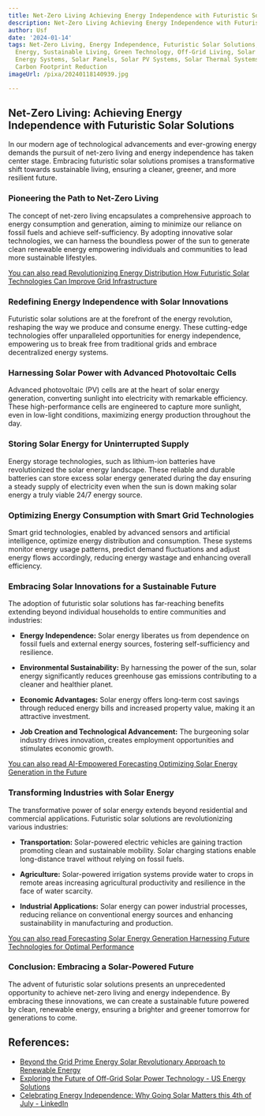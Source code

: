 ```yaml
---
title: Net-Zero Living Achieving Energy Independence with Futuristic Solar Solutions
description: Net-Zero Living Achieving Energy Independence with Futuristic Solar Solutions
author: Usf
date: '2024-01-14'
tags: Net-Zero Living, Energy Independence, Futuristic Solar Solutions, Renewable
  Energy, Sustainable Living, Green Technology, Off-Grid Living, Solar Power, Solar
  Energy Systems, Solar Panels, Solar PV Systems, Solar Thermal Systems, Energy Efficiency,
  Carbon Footprint Reduction
imageUrl: /pixa/20240118140939.jpg

---
```

## **Net-Zero Living: Achieving Energy  Independence with Futuristic Solar Solutions**

In  our modern age of technological  advancements and ever-growing energy  demands  the pursuit of net-zero living and energy independence has taken center stage. Embracing futuristic solar solutions promises  a transformative shift towards sustainable living, ensuring a cleaner, greener, and more resilient future.

###  **Pioneering  the Path to  Net-Zero Living**

The concept  of net-zero living encapsulates a  comprehensive approach to energy consumption and generation, aiming  to minimize our reliance on fossil fuels  and achieve self-sufficiency. By adopting innovative  solar technologies, we can harness the boundless power  of the sun to generate clean renewable energy empowering individuals  and communities to lead more sustainable lifestyles.

[You can also read Revolutionizing Energy  Distribution How Futuristic  Solar Technologies Can Improve Grid Infrastructure](Revolutionizing%20Energy%20Distribution%20How%20Futuristic%20Solar%20Technologies%20Can%20Improve%20Grid%20Infrastructure)


### **Redefining Energy Independence with Solar Innovations**

Futuristic solar solutions are at the forefront of the energy  revolution, reshaping the way we produce and  consume energy. These  cutting-edge technologies offer unparalleled opportunities for energy independence, empowering us to break free from traditional grids  and embrace decentralized  energy systems.

### **Harnessing Solar Power with  Advanced Photovoltaic Cells**

Advanced photovoltaic  (PV) cells are at the heart of solar energy generation, converting sunlight into electricity with remarkable efficiency. These high-performance cells are engineered to capture more sunlight, even in low-light conditions, maximizing energy production throughout the day.

### **Storing Solar Energy for Uninterrupted Supply**

Energy  storage  technologies, such as lithium-ion batteries have revolutionized the solar energy landscape. These reliable and durable batteries can store excess  solar  energy generated during the day ensuring a steady supply of electricity even when the sun is down making  solar energy a truly viable 24/7 energy source.

### **Optimizing Energy Consumption  with Smart Grid Technologies**

Smart grid technologies, enabled  by advanced sensors and artificial intelligence, optimize energy distribution and consumption. These  systems monitor energy usage patterns, predict demand fluctuations and adjust energy flows accordingly, reducing  energy wastage  and enhancing overall efficiency.

###  **Embracing Solar Innovations for a Sustainable Future**

The adoption of futuristic solar solutions has far-reaching benefits extending beyond individual households to entire communities and industries:

- **Energy Independence:** Solar energy liberates us from dependence on fossil fuels and external energy sources, fostering self-sufficiency and resilience.

- **Environmental Sustainability:** By harnessing the power of  the sun, solar  energy significantly reduces greenhouse gas emissions contributing to a cleaner and healthier planet.

- **Economic Advantages:** Solar energy offers long-term cost savings through reduced energy bills and increased property value, making it an  attractive investment.

- **Job Creation and Technological  Advancement:** The burgeoning solar industry drives innovation,  creates employment opportunities and stimulates  economic growth.

[You can also read AI-Empowered Forecasting Optimizing Solar Energy Generation in the Future](AI-Empowered%20Forecasting%20Optimizing%20Solar%20Energy%20Generation%20in%20the%20Future)


### **Transforming  Industries with Solar Energy**

The transformative power of solar energy extends beyond residential and commercial applications. Futuristic  solar solutions are revolutionizing various industries:

- **Transportation:** Solar-powered electric vehicles are gaining traction promoting clean and sustainable  mobility. Solar charging stations enable long-distance travel without relying on fossil fuels.

- **Agriculture:** Solar-powered irrigation systems provide water to crops  in  remote areas  increasing  agricultural productivity and resilience in  the face of  water scarcity.

-  **Industrial Applications:** Solar energy can power industrial processes, reducing reliance on conventional energy  sources and enhancing sustainability in manufacturing and production.

[You can also read Forecasting Solar  Energy Generation Harnessing Future Technologies for Optimal Performance](Forecasting%20Solar%20Energy%20Generation%20Harnessing%20Future%20Technologies%20for%20Optimal%20Performance)


### **Conclusion: Embracing a Solar-Powered Future**

The advent of futuristic solar solutions presents an unprecedented opportunity to achieve net-zero living and energy independence. By embracing these innovations, we can create a sustainable future powered by  clean, renewable energy, ensuring a brighter and  greener  tomorrow for generations to come.

## References:
- [Beyond the Grid Prime Energy Solar Revolutionary Approach to Renewable Energy](https://energy5.com/beyond-the-grid-prime-energy-solar-revolutionary-approach-to-renewable-energy)
- [Exploring the Future of Off-Grid Solar Power Technology - US Energy Solutions](https://energy5.com/exploring-the-future-of-off-grid-solar-power-technology)
- [Celebrating Energy Independence: Why Going Solar Matters this 4th of July - LinkedIn](https://www.linkedin.com/pulse/celebrating-energy-independence-why-going-solar-matters)
